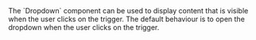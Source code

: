 
<div className="large">
  The `Dropdown` component can be used to display content
  that is visible when the user clicks on the trigger.
  The default behaviour is to open the dropdown when the user
  clicks on the trigger.
</div>

<Example
  Component={Component}
  code={Source}
/>
